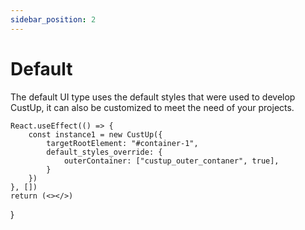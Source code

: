 ```yaml
---
sidebar_position: 2
---
```


# Default


The default UI type uses the default styles that were used to develop CustUp, it can also be customized to meet the need of your projects.

    React.useEffect(() => {
        const instance1 = new CustUp({
            targetRootElement: "#container-1",
            default_styles_override: {
                outerContainer: ["custup_outer_contaner", true],
            }
        })
    }, [])
    return (<></>)
}

<div id="container-1"></div>

<DUI />
